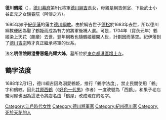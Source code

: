 {{Unreferenced|time=2016-08-20T03:42:03+00:00}}
{{japanese|japanese=鶴姫|kana=つるひめ|romaji=Tsuruhime}}
'''德川鶴姬'''（{{bd|1677年|4月8日（[[延寶|延寶]]5年3月7日）|1704年|5月15日（[[寶永|寶永]]元年4月12日）|Tsuruhime}}），[[德川幕府|德川幕府]]第5代將軍[[德川綱吉|德川綱吉]]長女，母親是綱吉側室、下級武士小谷正元之女[[瑞春院|瑞春院]]（阿傳之方）。

1685年嫁予[[紀伊藩|紀伊藩]]的藩主[[德川綱教|德川綱教]]。由於綱吉世子[[德川德松|德松]]於1683年去世，所以德川綱教便因為娶了鶴姫而成為有力的將軍後補人選。可是，1704年（寶永元年）鶴姬染上天花（皰瘡）去世，翌年綱教也隨鶴姬離開人世，計劃因而落空。紀伊藩到了[[德川吉宗|德川吉宗]]時才真正繼承將軍的世系。

法名'''明信院殿澄譽惠鑑光耀大姊'''。墓所位於[[東京都|東京都]][[港區_(東京都)|港區]][[增上寺|增上寺]]。

==鶴字法度==

1688年2月1日，德川綱吉因為溺愛鶴姫，推行「鶴字法度」，禁止民間使用「鶴」字和鶴紋。因此[[井原西鶴|井原西鶴]]（《[[好色一代男|好色一代男]]》作者）一度改號為「西鵬」，和果子老店駿河屋也因為這法令將店名由「鶴屋」改成現在的名字。

{{DEFAULTSORT:Tsuruhime}}
{{御簾中}}
[[Category:江戶時代女性|Category:江戶時代女性]]
[[Category:德川將軍家|Category:德川將軍家]]
[[Category:紀州德川家|Category:紀州德川家]]
[[Category:死於天花的人|Category:死於天花的人]]